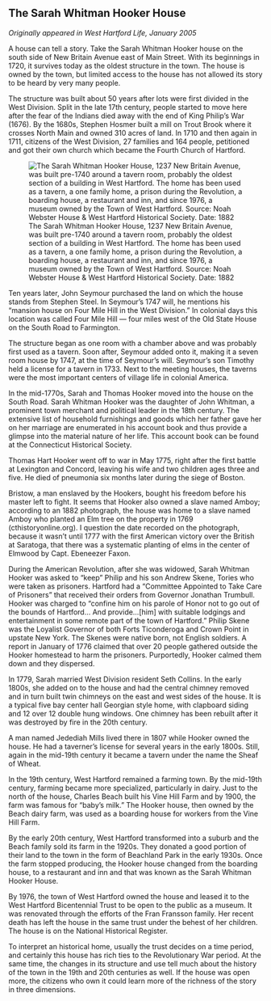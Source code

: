 ## The Sarah Whitman Hooker House {-}

*Originally appeared in West Hartford Life, January 2005*

A house can tell a story. Take the Sarah Whitman Hooker house on the south side of New Britain Avenue east of Main Street. With its beginnings in 1720, it survives today as the oldest structure in the town. The house is owned by the town, but limited access to the house has not allowed its story to be heard by very many people.

The structure was built about 50 years after lots were first divided in the West Division. Split in the late 17th century, people started to move here after the fear of the Indians died away with the end of King Philip’s War (1676). By the 1680s, Stephen Hosmer built a mill on Trout Brook where it crosses North Main and owned 310 acres of land. In 1710 and then again in 1711, citizens of the West Division, 27 families and 164 people, petitioned and got their own church which became the Fourth Church of Hartford.

![The Sarah Whitman Hooker House, 1237 New Britain Avenue, was built pre-1740 around a tavern room, probably the oldest section of a building in West Hartford. The home has been used as a tavern, a one family home, a prison during the Revolution, a boarding house, a restaurant and inn, and since 1976, a museum owned by the Town of West Hartford. Source: Noah Webster House & West Hartford Historical Society. Date: 1882](images/01-WhitmanHookerHouse.jpg)

Ten years later, John Seymour purchased the land on which the house stands from Stephen Steel. In Seymour’s 1747 will, he mentions his “mansion house on Four Mile Hill in the West Division.” In colonial days this location was called Four Mile Hill --- four miles west of the Old State House on the South Road to Farmington.

The structure began as one room with a chamber above and was probably first used as a tavern. Soon after, Seymour added onto it, making it a seven room house by 1747, at the time of Seymour’s will. Seymour’s son Timothy held a license for a tavern in 1733. Next to the meeting houses, the taverns were the most important centers of village life in colonial America.

In the mid-1770s, Sarah and Thomas Hooker moved into the house on the South Road. Sarah Whitman Hooker was the daughter of John Whitman, a prominent town merchant and political leader in the 18th century. The extensive list of household furnishings and goods which her father gave her on her marriage are enumerated in his account book and thus provide a glimpse into the material nature of her life. This account book can be found at the Connecticut Historical Society.

Thomas Hart Hooker went off to war in May 1775, right after the first battle at Lexington and Concord, leaving his wife and two children ages three and five. He died of pneumonia six months later during the siege of Boston.

Bristow, a man enslaved by the Hookers, bought his freedom before his master left to fight. It seems that Hooker also owned a slave named Amboy; according to an 1882 photograph, the house was home to a slave named Amboy who planted an Elm tree on the property in 1769 (cthistoryonline.org). I question the date recorded on the photograph, because it wasn’t until 1777 with the first American victory over the British at Saratoga, that there was a systematic planting of elms in the center of Elmwood by Capt. Ebeneezer Faxon.

During the American Revolution, after she was widowed, Sarah Whitman Hooker was asked to “keep” Philip and his son Andrew Skene, Tories who were taken as prisoners. Hartford had a “Committee Appointed to Take Care of Prisoners” that received their orders from Governor Jonathan Trumbull. Hooker was charged to “confine him on his parole of Honor not to go out of the bounds of Hartford... And provide...[him] with suitable lodgings and entertainment in some remote part of the town of Hartford.” Philip Skene was the Loyalist Governor of both Forts Ticonderoga and Crown Point in upstate New York. The Skenes were native born, not English soldiers. A report in January of 1776 claimed that over 20 people gathered outside the Hooker homestead to harm the prisoners. Purportedly, Hooker calmed them down and they dispersed.

In 1779, Sarah married West Division resident Seth Collins. In the early 1800s, she added on to the house and had the central chimney removed and in turn built twin chimneys on the east and west sides of the house. It is a typical five bay center hall Georgian style home, with clapboard siding and 12 over 12 double hung windows. One chimney has been rebuilt after it was destroyed by fire in the 20th century.

A man named Jedediah Mills lived there in 1807 while Hooker owned the house. He had a taverner’s license for several years in the early 1800s. Still, again in the mid-19th century it became a tavern under the name the Sheaf of Wheat.

In the 19th century, West Hartford remained a farming town. By the mid-19th century, farming became more specialized, particularly in dairy. Just to the north of the house, Charles Beach built his Vine Hill Farm and by 1900, the farm was famous for “baby’s milk.” The Hooker house, then owned by the Beach dairy farm, was used as a boarding house for workers from the Vine Hill Farm.

By the early 20th century, West Hartford transformed into a suburb and the Beach family sold its farm in the 1920s. They donated a good portion of their land to the town in the form of Beachland Park in the early 1930s. Once the farm stopped producing, the Hooker house changed from the boarding house, to a restaurant and inn and that was known as the Sarah Whitman Hooker House.

By 1976, the town of West Hartford owned the house and leased it to the West Hartford Bicentennial Trust to be open to the public as a museum. It was renovated through the efforts of the Fran Fransson family. Her recent death has left the house in the same trust under the behest of her children. The house is on the National Historical Register.

To interpret an historical home, usually the trust decides on a time period, and certainly this house has rich ties to the Revolutionary War period. At the same time, the changes in its structure and use tell much about the history of the town in the 19th and 20th centuries as well. If the house was open more, the citizens who own it could learn more of the richness of the story in three dimensions.
